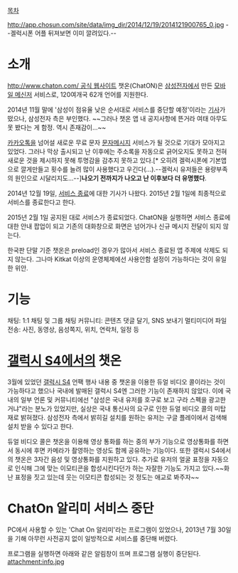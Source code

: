 [[목차]]

http://app.chosun.com/site/data/img_dir/2014/12/19/2014121900765_0.jpg
--겔럭시폰 어플 뒤져보면 이미 깔려있다.--

= 소개 =
[[http://www.chaton.com/ 공식 웹사이트]]
챗온(ChatON)은 [[삼성전자]]에서 만든 [[모바일 메신저]] 서비스로, 120여개국 62개 언어를 지원한다.

2014년 11월 말에 '삼성이 점유율 낮은 순서대로 서비스를 중단할 예정'이라는 [http://www.news1.kr/articles/?1968048 기사]가 떴으나, 삼성전자 측은 부인했다. ~~그러나 챗온 앱 내 공지사항에 뜬거라 여태 아무도 못 봤다는 게 함정. 역시 존재감이...~~

[[카카오톡]]을 넘어설 새로운 무료 문자 [[문자메시지]] 서비스가 될 것으로 기대가 모아지고 있었다. 그러나 막상 출시되고 난 이후에는 주소록을 자동으로 긁어오지도 못하고 전혀 새로운 것을 제시하지 못해 투명감을 감추지 못하고 있다.[* 오히려 겔럭시폰에 기본앱으로 깔게만들고 횟수를 늘려 많이 사용했다고 우긴다(...).--겔럭시 유저들은 용량부족의 원인으로 시달리지도...--]'''나오기 전까지가 나오고 난 이후보다 더 유명했다'''.

2014년 12월 19일, [http://www.yonhapnews.co.kr/economy/2014/12/19/0303000000AKR20141219044500017.HTML 서비스 종료]에 대한 기사가 나왔다. 2015년 2월 1일에 최종적으로 서비스를 종료한다고 한다.

2015년 2월 1일 공지된 대로 서비스가 종료되었다. ChatON을 실행하면 서비스 종료에 대한 안내 팝업이 되고 기존의 대화창으로 화면은 넘어가나 신규 메시지 전달이 되지 않는다.

한국판 단말 기준 챗온은 preload인 경우가 많아서 서비스 종료된 앱 주제에 삭제도 되지 않는다. 그나마 Kitkat 이상의 운영체제에선 사용안함 설정이 가능하다는 것이 유일한 위안.

= 기능 =
채팅: 1:1 채팅 및 그룹 채팅
커뮤니티: 콘텐츠 댓글 달기, SNS 보내기
멀티미디어 파일 전송: 사진, 동영상, 음성쪽지, 위치, 연락처, 일정 등

= [[갤럭시 S4]]에서의 챗온 =
3월에 있었던 [[갤럭시 S4]] 언팩 행사 내용 중 챗온을 이용한 듀얼 비디오 콜이라는 것이 가능하다고 했으나 국내에 발매된 갤럭시 S4엔 그러한 기능이 존재하지 않았다. 이에 국내의 일부 언론 및 커뮤니티에선 "삼성은 국내 유저를 호구로 보고 구라 스펙을 광고한거냐"라는 분노가 있었지만, 실상은 국내 통신사의 요구로 인한 듀얼 비디오 콜의 미탑재로 밝혀졌다. 삼성전자 측에서 밝히길 설치를 원하는 유저는 구글 플레이에서 검색해 설치 받을 수 있다고 한다.

듀얼 비디오 콜은 챗온을 이용해 영상 통화를 하는 중의 부가 기능으로 영상통화를 하면서 동시에 후면 카메라가 촬영하는 영상도 함께 공유하는 기능이다. 또한 갤럭시 S4에서의 챗온은 3자간 음성 및 영상통화를 지원하고 있다. 추가로 유저의 얼굴 표정을 자동으로 인식해 그에 맞는 이모티콘을 합성시킨다던가 하는 자잘한 기능도 가지고 있다.~~화난 표정을 짓고 있는데 웃는 이모티콘 합성되는 것 정도는 애교로 봐주자~~

= ChatOn 알리미 서비스 중단 =
PC에서 사용할 수 있는 'Chat On 알리미'라는 프로그램이 있었으나, 2013년 7월 30일을 기해 아무런 사전공지 없이 일방적으로 서비스를 중단해 버렸다. 

프로그램을 실행하면 아래와 같은 알림창이 뜨며 프로그램 실행이 중단된다.
attachment:info.jpg
